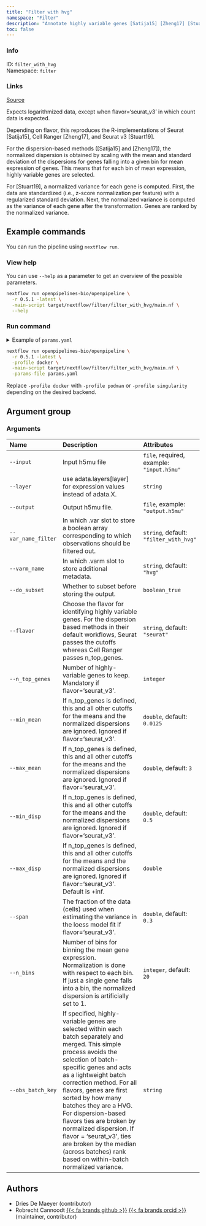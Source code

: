 ```yaml
---
title: "Filter with hvg"
namespace: "Filter"
description: "Annotate highly variable genes [Satija15] [Zheng17] [Stuart19]."
toc: false
---
```


::: {.column-margin}

### Info

ID: `filter_with_hvg`  
Namespace: `filter`

### Links
[Source](https://github.com/openpipelines-bio/openpipeline/blob/main/src/filter/filter_with_hvg){.btn-action .btn-sm .btn-info .btn role="button"}

:::

Expects logarithmized data, except when flavor='seurat_v3' in which count data is expected.

Depending on flavor, this reproduces the R-implementations of Seurat [Satija15], Cell Ranger [Zheng17], and Seurat v3 [Stuart19].

For the dispersion-based methods ([Satija15] and [Zheng17]), the normalized dispersion is obtained by scaling with the mean and standard deviation of the dispersions for genes falling into a given bin for mean expression of genes. This means that for each bin of mean expression, highly variable genes are selected.

For [Stuart19], a normalized variance for each gene is computed. First, the data are standardized (i.e., z-score normalization per feature) with a regularized standard deviation. Next, the normalized variance is computed as the variance of each gene after the transformation. Genes are ranked by the normalized variance.


## Example commands

You can run the pipeline using `nextflow run`.

### View help

You can use `--help` as a parameter to get an overview of the possible parameters.

```bash
nextflow run openpipelines-bio/openpipeline \
  -r 0.5.1 -latest \
  -main-script target/nextflow/filter/filter_with_hvg/main.nf \
  --help
```

### Run command

<details>
<summary>Example of `params.yaml`</summary>
```yaml
# Arguments
input: # please fill in - example: "input.h5mu"
modality: "rna"
# layer: "foo"
# output: "$id.$key.output.h5mu"
var_name_filter: "filter_with_hvg"
varm_name: "hvg"
do_subset: false
flavor: "seurat"
# n_top_genes: 123
min_mean: 0.0125
max_mean: 3
min_disp: 0.5
# max_disp: 123.0
span: 0.3
n_bins: 20
# obs_batch_key: "foo"

# Nextflow input-output arguments
publish_dir: # please fill in - example: "output/"
# param_list: "my_params.yaml"
```
</details>

```bash
nextflow run openpipelines-bio/openpipeline \
  -r 0.5.1 -latest \
  -profile docker \
  -main-script target/nextflow/filter/filter_with_hvg/main.nf \
  -params-file params.yaml
```

:::{.callout-note}
Replace `-profile docker` with `-profile podman` or `-profile singularity` depending on the desired backend.
:::

## Argument group

### Arguments

|Name                |Description                                                                                                                                                                                                                                                                                                                                                                                                                                                                                 |Attributes                                |
|:-------------------|:-------------------------------------------------------------------------------------------------------------------------------------------------------------------------------------------------------------------------------------------------------------------------------------------------------------------------------------------------------------------------------------------------------------------------------------------------------------------------------------------|:-----------------------------------------|
|`--input`           |Input h5mu file                                                                                                                                                                                                                                                                                                                                                                                                                                                                             |`file`, required, example: `"input.h5mu"` |
|`--layer`           |use adata.layers[layer] for expression values instead of adata.X.                                                                                                                                                                                                                                                                                                                                                                                                                           |`string`                                  |
|`--output`          |Output h5mu file.                                                                                                                                                                                                                                                                                                                                                                                                                                                                           |`file`, example: `"output.h5mu"`          |
|`--var_name_filter` |In which .var slot to store a boolean array corresponding to which observations should be filtered out.                                                                                                                                                                                                                                                                                                                                                                                     |`string`, default: `"filter_with_hvg"`    |
|`--varm_name`       |In which .varm slot to store additional metadata.                                                                                                                                                                                                                                                                                                                                                                                                                                           |`string`, default: `"hvg"`                |
|`--do_subset`       |Whether to subset before storing the output.                                                                                                                                                                                                                                                                                                                                                                                                                                                |`boolean_true`                            |
|`--flavor`          |Choose the flavor for identifying highly variable genes. For the dispersion based methods in their default workflows, Seurat passes the cutoffs whereas Cell Ranger passes n_top_genes.                                                                                                                                                                                                                                                                                                     |`string`, default: `"seurat"`             |
|`--n_top_genes`     |Number of highly-variable genes to keep. Mandatory if flavor='seurat_v3'.                                                                                                                                                                                                                                                                                                                                                                                                                   |`integer`                                 |
|`--min_mean`        |If n_top_genes is defined, this and all other cutoffs for the means and the normalized dispersions are ignored. Ignored if flavor='seurat_v3'.                                                                                                                                                                                                                                                                                                                                              |`double`, default: `0.0125`               |
|`--max_mean`        |If n_top_genes is defined, this and all other cutoffs for the means and the normalized dispersions are ignored. Ignored if flavor='seurat_v3'.                                                                                                                                                                                                                                                                                                                                              |`double`, default: `3`                    |
|`--min_disp`        |If n_top_genes is defined, this and all other cutoffs for the means and the normalized dispersions are ignored. Ignored if flavor='seurat_v3'.                                                                                                                                                                                                                                                                                                                                              |`double`, default: `0.5`                  |
|`--max_disp`        |If n_top_genes is defined, this and all other cutoffs for the means and the normalized dispersions are ignored. Ignored if flavor='seurat_v3'. Default is +inf.                                                                                                                                                                                                                                                                                                                             |`double`                                  |
|`--span`            |The fraction of the data (cells) used when estimating the variance in the loess model fit if flavor='seurat_v3'.                                                                                                                                                                                                                                                                                                                                                                            |`double`, default: `0.3`                  |
|`--n_bins`          |Number of bins for binning the mean gene expression. Normalization is done with respect to each bin. If just a single gene falls into a bin, the normalized dispersion is artificially set to 1.                                                                                                                                                                                                                                                                                            |`integer`, default: `20`                  |
|`--obs_batch_key`   |If specified, highly-variable genes are selected within each batch separately and merged. This simple  process avoids the selection of batch-specific genes and acts as a lightweight batch correction method.  For all flavors, genes are first sorted by how many batches they are a HVG. For dispersion-based flavors  ties are broken by normalized dispersion. If flavor = 'seurat_v3', ties are broken by the median (across batches) rank based on within-batch normalized variance. |`string`                                  |

## Authors

  * Dries De Maeyer (contributor)
  * Robrecht Cannoodt [{{< fa brands github >}}](https://github.com/rcannood) [{{< fa brands orcid >}}](https://orcid.org/0000-0003-3641-729X) (maintainer, contributor)
